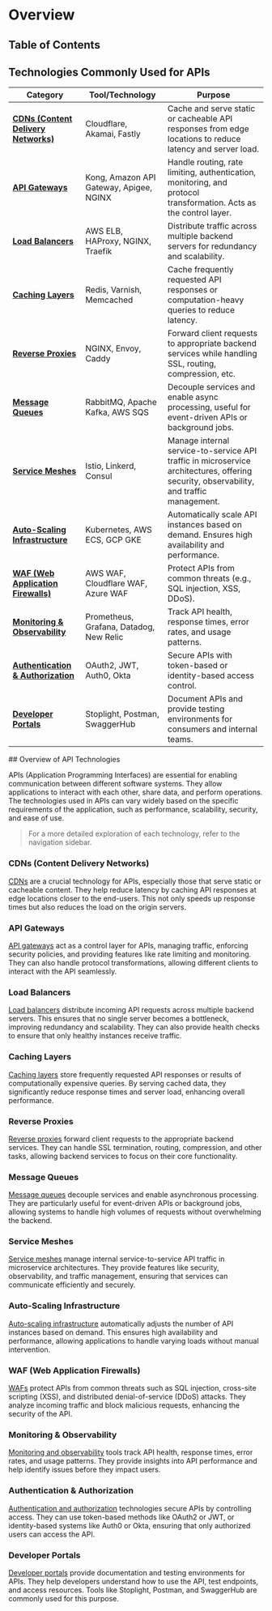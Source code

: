 
# Overview

## Table of Contents

## Technologies Commonly Used for APIs

| Category                                                                                                 | Tool/Technology                         | Purpose                                                                                                                                 |
| -------------------------------------------------------------------------------------------------------- | --------------------------------------- | --------------------------------------------------------------------------------------------------------------------------------------- |
| [**CDNs (Content Delivery Networks)**](/introduction-to-APIs/API-technologies/content-delivery-networks) | Cloudflare, Akamai, Fastly              | Cache and serve static or cacheable API responses from edge locations to reduce latency and server load.                                |
| [**API Gateways**](/introduction-to-APIs/API-technologies/API-gateways)                                  | Kong, Amazon API Gateway, Apigee, NGINX | Handle routing, rate limiting, authentication, monitoring, and protocol transformation. Acts as the control layer.                      |
| [**Load Balancers**](/introduction-to-APIs/API-technologies/load-balancers)                              | AWS ELB, HAProxy, NGINX, Traefik        | Distribute traffic across multiple backend servers for redundancy and scalability.                                                      |
| [**Caching Layers**](/introduction-to-APIs/API-technologies/caching-layers)                              | Redis, Varnish, Memcached               | Cache frequently requested API responses or computation-heavy queries to reduce latency.                                                |
| [**Reverse Proxies**](/introduction-to-APIs/API-technologies/reverse-proxies)                            | NGINX, Envoy, Caddy                     | Forward client requests to appropriate backend services while handling SSL, routing, compression, etc.                                  |
| [**Message Queues**](/introduction-to-APIs/API-technologies/message-queues)                              | RabbitMQ, Apache Kafka, AWS SQS         | Decouple services and enable async processing, useful for event-driven APIs or background jobs.                                         |
| [**Service Meshes**](/introduction-to-APIs/API-technologies/service-meshes)                              | Istio, Linkerd, Consul                  | Manage internal service-to-service API traffic in microservice architectures, offering security, observability, and traffic management. |
| [**Auto-Scaling Infrastructure**](/introduction-to-APIs/API-technologies/auto-scaling-infrastructure)    | Kubernetes, AWS ECS, GCP GKE            | Automatically scale API instances based on demand. Ensures high availability and performance.                                           |
| [**WAF (Web Application Firewalls)**](/introduction-to-APIs/API-technologies/web-application-firewalls)  | AWS WAF, Cloudflare WAF, Azure WAF      | Protect APIs from common threats (e.g., SQL injection, XSS, DDoS).                                                                      |
| [**Monitoring & Observability**](/introduction-to-APIs/API-technologies/document-APIs)                   | Prometheus, Grafana, Datadog, New Relic | Track API health, response times, error rates, and usage patterns.                                                                      |
| [**Authentication & Authorization**](/introduction-to-APIs/authentications)                              | OAuth2, JWT, Auth0, Okta                | Secure APIs with token-based or identity-based access control.                                                                          |
| [**Developer Portals**](/introduction-to-APIs/API-tools)                                                 | Stoplight, Postman, SwaggerHub          | Document APIs and provide testing environments for consumers and internal teams.                                                        |

<BackToTop />
## Overview of API Technologies

APIs (Application Programming Interfaces) are essential for enabling communication between different software systems. They allow applications to interact with each other, share data, and perform operations. The technologies used in APIs can vary widely based on the specific requirements of the application, such as performance, scalability, security, and ease of use.

> For a more detailed exploration of each technology, refer to the navigation sidebar.

### CDNs (Content Delivery Networks)

[CDNs](/introduction-to-APIs/API-technologies/content-delivery-networks) are a crucial technology for APIs, especially those that serve static or cacheable content. They help reduce latency by caching API responses at edge locations closer to the end-users. This not only speeds up response times but also reduces the load on the origin servers.

### API Gateways

[API gateways](/introduction-to-APIs/API-technologies/API-gateways) act as a control layer for APIs, managing traffic, enforcing security policies, and providing features like rate limiting and monitoring. They can also handle protocol transformations, allowing different clients to interact with the API seamlessly.

### Load Balancers

[Load balancers](/introduction-to-APIs/API-technologies/load-balancers) distribute incoming API requests across multiple backend servers. This ensures that no single server becomes a bottleneck, improving redundancy and scalability. They can also provide health checks to ensure that only healthy instances receive traffic.

### Caching Layers

[Caching layers](/introduction-to-APIs/API-technologies/caching-layers) store frequently requested API responses or results of computationally expensive queries. By serving cached data, they significantly reduce response times and server load, enhancing overall performance.

### Reverse Proxies

[Reverse proxies](/introduction-to-APIs/API-technologies/reverse-proxies) forward client requests to the appropriate backend services. They can handle SSL termination, routing, compression, and other tasks, allowing backend services to focus on their core functionality.

### Message Queues

[Message queues](/introduction-to-APIs/API-technologies/message-queues) decouple services and enable asynchronous processing. They are particularly useful for event-driven APIs or background jobs, allowing systems to handle high volumes of requests without overwhelming the backend.

### Service Meshes

[Service meshes](/introduction-to-APIs/API-technologies/service-meshes) manage internal service-to-service API traffic in microservice architectures. They provide features like security, observability, and traffic management, ensuring that services can communicate efficiently and securely.

### Auto-Scaling Infrastructure

[Auto-scaling infrastructure](/introduction-to-APIs/API-technologies/auto-scaling-infrastructure) automatically adjusts the number of API instances based on demand. This ensures high availability and performance, allowing applications to handle varying loads without manual intervention.

### WAF (Web Application Firewalls)

[WAFs](/introduction-to-APIs/API-technologies/web-application-firewalls) protect APIs from common threats such as SQL injection, cross-site scripting (XSS), and distributed denial-of-service (DDoS) attacks. They analyze incoming traffic and block malicious requests, enhancing the security of the API.

### Monitoring & Observability

[Monitoring and observability](/introduction-to-APIs/API-technologies/document-APIs) tools track API health, response times, error rates, and usage patterns. They provide insights into API performance and help identify issues before they impact users.

### Authentication & Authorization

[Authentication and authorization](/introduction-to-APIs/authentications) technologies secure APIs by controlling access. They can use token-based methods like OAuth2 or JWT, or identity-based systems like Auth0 or Okta, ensuring that only authorized users can access the API.

### Developer Portals

[Developer portals](/introduction-to-APIs/API-tools) provide documentation and testing environments for APIs. They help developers understand how to use the API, test endpoints, and access resources. Tools like Stoplight, Postman, and SwaggerHub are commonly used for this purpose.

<BackToTop />
